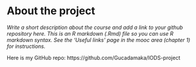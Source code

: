 
# About the project

*Write a short description about the course and add a link to your github repository here. This is an R markdown (.Rmd) file so you can use R markdown syntax. See the 'Useful links' page in the mooc area (chapter 1) for instructions.*

Here is my GitHub repo:
https://github.com/Gucadamaka/IODS-project
